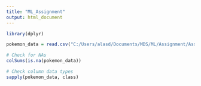 ```yaml
---
title: "ML_Assignment"
output: html_document
---
```


```r

library(dplyr)

pokemon_data = read.csv("C:/Users/alasd/Documents/MDS/ML/Assignment/Assignment 2/pokemon.csv")

```

```r

# Check for NAs 
colSums(is.na(pokemon_data))

```

```r

# Check column data types 
sapply(pokemon_data, class)

```

